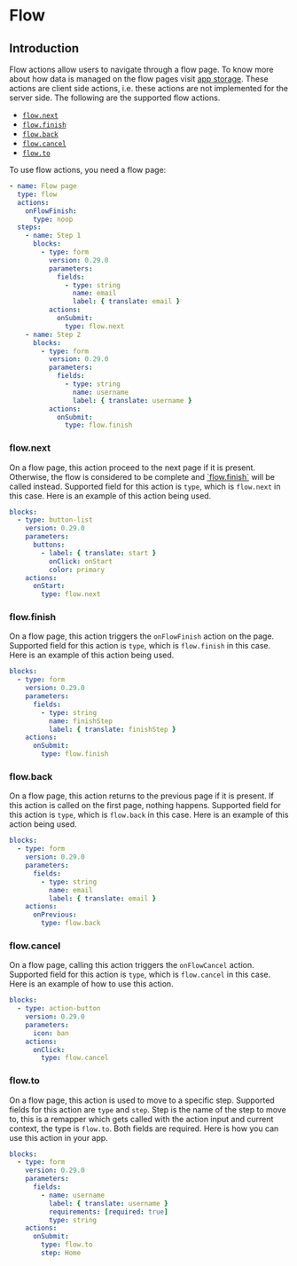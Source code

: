 
# Flow

## Introduction

Flow actions allow users to navigate through a flow page. To know more about how data is managed on
the flow pages visit [app storage](/docs/03-guide/storage#storage). These actions are client side
actions, i.e. these actions are not implemented for the server side. The following are the supported
flow actions.

- [`flow.next`](#flownext)
- [`flow.finish`](#flowfinish)
- [`flow.back`](#flowback)
- [`flow.cancel`](#flowcancel)
- [`flow.to`](#flowto)

To use flow actions, you need a flow page:

```yaml validate page-snippet
- name: Flow page
  type: flow
  actions:
    onFlowFinish:
      type: noop
  steps:
    - name: Step 1
      blocks:
        - type: form
          version: 0.29.0
          parameters:
            fields:
              - type: string
                name: email
                label: { translate: email }
          actions:
            onSubmit:
              type: flow.next
    - name: Step 2
      blocks:
        - type: form
          version: 0.29.0
          parameters:
            fields:
              - type: string
                name: username
                label: { translate: username }
          actions:
            onSubmit:
              type: flow.finish
```

### flow.next<Side name="flow.next" />

On a flow page, this action proceed to the next page if it is present. Otherwise, the flow is
considered to be complete and [\`flow.finish\`](#flowfinish) will be called instead. Supported field
for this action is `type`, which is `flow.next` in this case. Here is an example of this action
being used.

```yaml validate flow-blocks-snippet
blocks:
  - type: button-list
    version: 0.29.0
    parameters:
      buttons:
        - label: { translate: start }
          onClick: onStart
          color: primary
    actions:
      onStart:
        type: flow.next
```

### flow.finish<Side name="flow.finish" />

On a flow page, this action triggers the `onFlowFinish` action on the page. Supported field for this
action is `type`, which is `flow.finish` in this case. Here is an example of this action being used.

```yaml validate flow-blocks-snippet
blocks:
  - type: form
    version: 0.29.0
    parameters:
      fields:
        - type: string
          name: finishStep
          label: { translate: finishStep }
    actions:
      onSubmit:
        type: flow.finish
```

### flow.back<Side name="flow.back" />

On a flow page, this action returns to the previous page if it is present. If this action is called
on the first page, nothing happens. Supported field for this action is `type`, which is `flow.back`
in this case. Here is an example of this action being used.

```yaml validate flow-blocks-snippet
blocks:
  - type: form
    version: 0.29.0
    parameters:
      fields:
        - type: string
          name: email
          label: { translate: email }
    actions:
      onPrevious:
        type: flow.back
```

### flow.cancel<Side name="flow.cancel" />

On a flow page, calling this action triggers the `onFlowCancel` action. Supported field for this
action is `type`, which is `flow.cancel` in this case. Here is an example of how to use this action.

```yaml validate flow-blocks-snippet
blocks:
  - type: action-button
    version: 0.29.0
    parameters:
      icon: ban
    actions:
      onClick:
        type: flow.cancel
```

### flow.to<Side name="flow.to" />

On a flow page, this action is used to move to a specific step. Supported fields for this action are
`type` and `step`. Step is the name of the step to move to, this is a remapper which gets called
with the action input and current context, the type is `flow.to`. Both fields are required. Here is
how you can use this action in your app.

```yaml validate flow-blocks-snippet
blocks:
  - type: form
    version: 0.29.0
    parameters:
      fields:
        - name: username
          label: { translate: username }
          requirements: [required: true]
          type: string
    actions:
      onSubmit:
        type: flow.to
        step: Home
```

